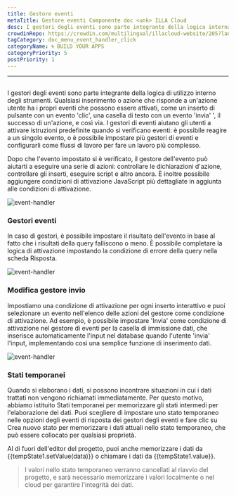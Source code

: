 ```yaml
---
title: Gestore eventi
metaTitle: Gestore eventi Componente doc <unk> ILLA Cloud
desc: I gestori degli eventi sono parte integrante della logica interna di utilizzo degli strumenti
crowdinRepo: https://crowdin.com/multilingual/illacloud-website/205?languages=it&filter=basic&value=0
tagCategory: doc_menu_event_handler_click
categoryName: 🌀 BUILD YOUR APPS
categoryPriority: 5
postPriority: 1
---
```


* * *

## <h2 hidden>Gestore eventi</h2>

I gestori degli eventi sono parte integrante della logica di utilizzo interno degli strumenti. Qualsiasi inserimento o azione che risponde a un'azione utente ha i propri eventi che possono essere attivati, come un inserto di pulsante con un evento 'clic', una casella di testo con un evento 'invia' ', il successo di un'azione, e così via. I gestori di eventi aiutano gli utenti a attivare istruzioni predefinite quando si verificano eventi: è possibile reagire a un singolo evento, o è possibile impostare più gestori di eventi e configurarli come flussi di lavoro per fare un lavoro più complesso.

Dopo che l'evento impostato si è verificato, il gestore dell'evento può aiutarti a eseguire una serie di azioni: controllare le dichiarazioni d'azione, controllare gli inserti, eseguire script e altro ancora. È inoltre possibile aggiungere condizioni di attivazione JavaScript più dettagliate in aggiunta alle condizioni di attivazione.

<img alt="event-handler" src='https://cdn.illacloud.com/official-website/img/official-site/event-handler-01.png' />

### Gestori eventi

In caso di gestori, è possibile impostare il risultato dell'evento in base al fatto che i risultati della query falliscono o meno. È possibile completare la logica di attivazione impostando la condizione di errore della query nella scheda Risposta.

<img alt="event-handler" src='https://cdn.illacloud.com/official-website/img/official-site/event-handler-02.png' />

### Modifica gestore invio

Impostiamo una condizione di attivazione per ogni inserto interattivo e puoi selezionare un evento nell'elenco delle azioni del gestore come condizione di attivazione. Ad esempio, è possibile impostare 'Invia' come condizione di attivazione nel gestore di eventi per la casella di immissione dati, che inserisce automaticamente l'input nel database quando l'utente 'invia' l'input, implementando così una semplice funzione di inserimento dati.

<img alt="event-handler" src='https://cdn.illacloud.com/official-website/img/official-site/event-handler-03.png' />

### Stati temporanei

Quando si elaborano i dati, si possono incontrare situazioni in cui i dati trattati non vengono richiamati immediatamente. Per questo motivo, abbiamo istituito Stati temporanei per memorizzare gli stati intermedi per l'elaborazione dei dati. Puoi scegliere di impostare uno stato temporaneo nelle opzioni degli eventi di risposta dei gestori degli eventi e fare clic su Crea nuovo stato per memorizzare i dati attuali nello stato temporaneo, che può essere collocato per qualsiasi proprietà.

Al di fuori dell'editor del progetto, puoi anche memorizzare i dati da {{tempState1.setValue(data)}} o chiamare i dati da {{tempState1.value}}.

> I valori nello stato temporaneo verranno cancellati al riavvio del progetto, e sarà necessario memorizzare i valori localmente o nel cloud per garantire l'integrità dei dati.
